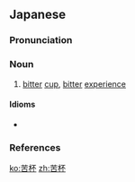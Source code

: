 ==Japanese==
{{ja-kanjitab|く|はい|yomi=o}}

===Pronunciation===
{{ja-pron|yomi=o|くはい|acc=0|acc_ref=DJR}}

===Noun===
{{ja-noun|くはい}}

# [[bitter]] [[cup]], [[bitter]] [[experience]]

====Idioms====
{{der-top|Idioms}}
* {{ja-r|苦杯を嘗める|くはい を なめる|gloss="have a [[bitter]] [[experience]]"}}
{{der-bottom}}

===References===
<references/>

[[ko:苦杯]]
[[zh:苦杯]]